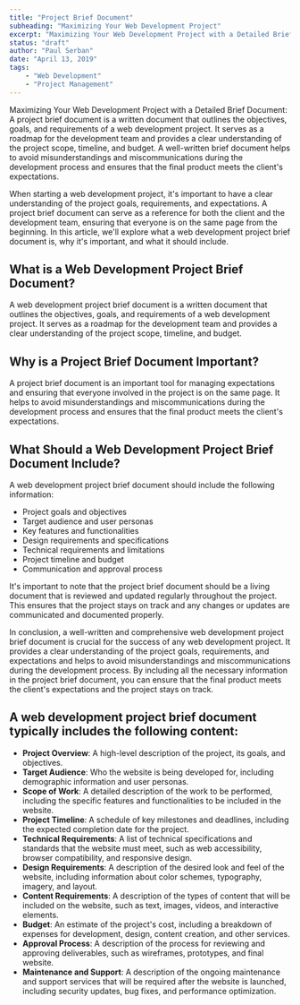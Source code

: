 ```yaml
---
title: "Project Brief Document"
subheading: "Maximizing Your Web Development Project"
excerpt: "Maximizing Your Web Development Project with a Detailed Brief Document: A project brief document is a written document that outlines the objectives, goals, and requirements of a web development project. It serves as a roadmap for the development team and provides a clear understanding of the project scope, timeline, and budget. A well-written brief document helps to avoid misunderstandings and miscommunications during the development process and ensures that the final product meets the client's expectations."
status: "draft"
author: "Paul Serban"
date: "April 13, 2019"
tags:
    - "Web Development"
    - "Project Management"
---
```

Maximizing Your Web Development Project with a Detailed Brief Document: A project brief document is a written document that outlines the objectives, goals, and requirements of a web development project. It serves as a roadmap for the development team and provides a clear understanding of the project scope, timeline, and budget. A well-written brief document helps to avoid misunderstandings and miscommunications during the development process and ensures that the final product meets the client's expectations.

When starting a web development project, it's important to have a clear understanding of the project goals, requirements, and expectations. A project brief document can serve as a reference for both the client and the development team, ensuring that everyone is on the same page from the beginning. In this article, we'll explore what a web development project brief document is, why it's important, and what it should include.

## What is a Web Development Project Brief Document?
A web development project brief document is a written document that outlines the objectives, goals, and requirements of a web development project. It serves as a roadmap for the development team and provides a clear understanding of the project scope, timeline, and budget.

## Why is a Project Brief Document Important?
A project brief document is an important tool for managing expectations and ensuring that everyone involved in the project is on the same page. It helps to avoid misunderstandings and miscommunications during the development process and ensures that the final product meets the client's expectations.

## What Should a Web Development Project Brief Document Include?
A web development project brief document should include the following information:

- Project goals and objectives
- Target audience and user personas
- Key features and functionalities
- Design requirements and specifications
- Technical requirements and limitations
- Project timeline and budget
- Communication and approval process

It's important to note that the project brief document should be a living document that is reviewed and updated regularly throughout the project. This ensures that the project stays on track and any changes or updates are communicated and documented properly.

In conclusion, a well-written and comprehensive web development project brief document is crucial for the success of any web development project. It provides a clear understanding of the project goals, requirements, and expectations and helps to avoid misunderstandings and miscommunications during the development process. By including all the necessary information in the project brief document, you can ensure that the final product meets the client's expectations and the project stays on track.


## A web development project brief document typically includes the following content:

- **Project Overview**: A high-level description of the project, its goals, and objectives.
- **Target Audience**: Who the website is being developed for, including demographic information and user personas.
- **Scope of Work**: A detailed description of the work to be performed, including the specific features and functionalities to be included in the website.
- **Project Timeline**: A schedule of key milestones and deadlines, including the expected completion date for the project.
- **Technical Requirements**: A list of technical specifications and standards that the website must meet, such as web accessibility, browser compatibility, and responsive design.
- **Design Requirements**: A description of the desired look and feel of the website, including information about color schemes, typography, imagery, and layout.
- **Content Requirements**: A description of the types of content that will be included on the website, such as text, images, videos, and interactive elements.
- **Budget**: An estimate of the project's cost, including a breakdown of expenses for development, design, content creation, and other services.
- **Approval Process**: A description of the process for reviewing and approving deliverables, such as wireframes, prototypes, and final website.
- **Maintenance and Support**: A description of the ongoing maintenance and support services that will be required after the website is launched, including security updates, bug fixes, and performance optimization.
